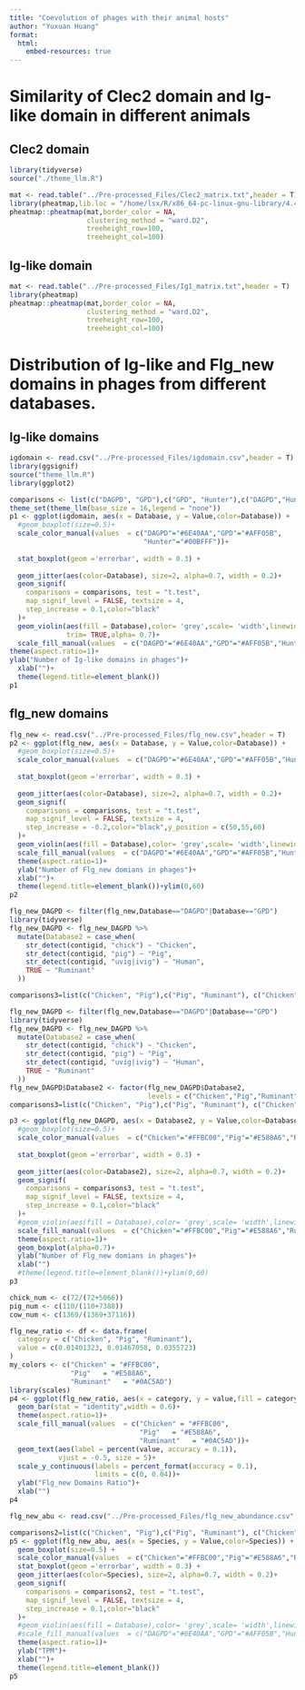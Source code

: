 ```yaml
---
title: "Coevolution of phages with their animal hosts"
author: "Yuxuan Huang"
format: 
  html:
    embed-resources: true
---
```


# Similarity of Clec2 domain and Ig-like domain in different animals

## Clec2 domain

```r

library(tidyverse)
source("./theme_llm.R")

mat <- read.table("../Pre-processed_Files/Clec2_matrix.txt",header = T)
library(pheatmap,lib.loc = "/home/lsx/R/x86_64-pc-linux-gnu-library/4.4/")
pheatmap::pheatmap(mat,border_color = NA,
                   clustering_method = "ward.D2",
                   treeheight_row=100,
                   treeheight_col=100)
```

## Ig-like domain

```r
mat <- read.table("../Pre-processed_Files/Ig1_matrix.txt",header = T)
library(pheatmap)
pheatmap::pheatmap(mat,border_color = NA,
                   clustering_method = "ward.D2",
                   treeheight_row=100,
                   treeheight_col=100)
```

# Distribution of Ig-like and Flg_new domains in phages from different databases.

## Ig-like domains

```r
igdomain <- read.csv("../Pre-processed_Files/igdomain.csv",header = T)
library(ggsignif)
source("theme_llm.R")
library(ggplot2)

comparisons <- list(c("DAGPD", "GPD"),c("GPD", "Hunter"),c("DAGPD","Hunter"))
theme_set(theme_llm(base_size = 16,legend = "none"))
p1 <- ggplot(igdomain, aes(x = Database, y = Value,color=Database)) +
  #geom_boxplot(size=0.5)+ 
  scale_color_manual(values  = c("DAGPD"="#6E40AA","GPD"="#AFF05B",
                                 "Hunter"="#00BFFF"))+
  
  stat_boxplot(geom ='errorbar', width = 0.3) +
  
  geom_jitter(aes(color=Database), size=2, alpha=0.7, width = 0.2)+
  geom_signif(
    comparisons = comparisons, test = "t.test",
    map_signif_level = FALSE, textsize = 4,
    step_increase = 0.1,color="black"
  )+
  geom_violin(aes(fill = Database),color= 'grey',scale= 'width',linewidth= 0.8, 
              trim= TRUE,alpha= 0.7)+
  scale_fill_manual(values  = c("DAGPD"="#6E40AA","GPD"="#AFF05B","Hunter"="#00BFFF"))+
theme(aspect.ratio=1)+
ylab("Number of Ig-like domains in phages")+
  xlab("")+
  theme(legend.title=element_blank())
p1
```

## flg_new domains

```r
flg_new <- read.csv("../Pre-processed_Files/flg_new.csv",header = T)
p2 <- ggplot(flg_new, aes(x = Database, y = Value,color=Database)) +
  #geom_boxplot(size=0.5)+ 
  scale_color_manual(values  = c("DAGPD"="#6E40AA","GPD"="#AFF05B","Hunter"="#00BFFF"))+
  
  stat_boxplot(geom ='errorbar', width = 0.3) +
  
  geom_jitter(aes(color=Database), size=2, alpha=0.7, width = 0.2)+
  geom_signif(
    comparisons = comparisons, test = "t.test",
    map_signif_level = FALSE, textsize = 4,
    step_increase = -0.2,color="black",y_position = c(50,55,60)
  )+
  geom_violin(aes(fill = Database),color= 'grey',scale= 'width',linewidth= 0.8, trim= TRUE,alpha= 0.7)+
  scale_fill_manual(values  = c("DAGPD"="#6E40AA","GPD"="#AFF05B","Hunter"="#00BFFF"))+
  theme(aspect.ratio=1)+
  ylab("Number of Flg_new domians in phages")+
  xlab("")+
  theme(legend.title=element_blank())+ylim(0,60)
p2

flg_new_DAGPD <- filter(flg_new,Database=="DAGPD"|Database=="GPD")
library(tidyverse)
flg_new_DAGPD <- flg_new_DAGPD %>%
  mutate(Database2 = case_when(
    str_detect(contigid, "chick") ~ "Chicken",
    str_detect(contigid, "pig") ~ "Pig",
    str_detect(contigid, "uvig|ivig") ~ "Human",
    TRUE ~ "Ruminant"
  ))

comparisons3=list(c("Chicken", "Pig"),c("Pig", "Ruminant"), c("Chicken", "Ruminant"),c("Pig","Human"),c("Ruminant","Human"),c("Chicken","Human"))

flg_new_DAGPD <- filter(flg_new,Database=="DAGPD"|Database=="GPD")
library(tidyverse)
flg_new_DAGPD <- flg_new_DAGPD %>%
  mutate(Database2 = case_when(
    str_detect(contigid, "chick") ~ "Chicken",
    str_detect(contigid, "pig") ~ "Pig",
    str_detect(contigid, "uvig|ivig") ~ "Human",
    TRUE ~ "Ruminant"
  ))
flg_new_DAGPD$Database2 <- factor(flg_new_DAGPD$Database2,
                                  levels = c("Chicken","Pig","Ruminant","Human"))
comparisons3=list(c("Chicken", "Pig"),c("Pig", "Ruminant"), c("Chicken", "Ruminant"),c("Pig","Human"),c("Ruminant","Human"),c("Chicken","Human"))

p3 <- ggplot(flg_new_DAGPD, aes(x = Database2, y = Value,color=Database2)) +
  #geom_boxplot(size=0.5)+ 
  scale_color_manual(values  = c("Chicken"="#FFBC00","Pig"="#E588A6","Ruminant"="#0AC5AD","Human"="#3FAAE2"))+
  
  stat_boxplot(geom ='errorbar', width = 0.3) +
  
  geom_jitter(aes(color=Database2), size=2, alpha=0.7, width = 0.2)+
  geom_signif(
    comparisons = comparisons3, test = "t.test",
    map_signif_level = FALSE, textsize = 4,
    step_increase = 0.1,color="black"
  )+
  #geom_violin(aes(fill = Database),color= 'grey',scale= 'width',linewidth= 0.8, trim= TRUE,alpha= 0.7)+
  scale_fill_manual(values  = c("Chicken"="#FFBC00","Pig"="#E588A6","Ruminant"="#0AC5AD","Human"="#3FAAE2"))+
  theme(aspect.ratio=1)+
  geom_boxplot(alpha=0.7)+
  ylab("Number of Flg_new domians in phages")+
  xlab("")
  #theme(legend.title=element_blank())+ylim(0,60)
p3

chick_num <- c(72/(72+5066))
pig_num <- c(110/(110+7388))
cow_num <- c(1369/(1369+37116))

flg_new_ratio <- df <- data.frame(
  category = c("Chicken", "Pig", "Ruminant"),
  value = c(0.01401323, 0.01467058, 0.0355723)
)
my_colors <- c("Chicken" = "#FFBC00",  
               "Pig"   = "#E588A6",  
               "Ruminant"   = "#0AC5AD")  
library(scales)
p4 <- ggplot(flg_new_ratio, aes(x = category, y = value,fill = category)) +
  geom_bar(stat = "identity",width = 0.6)+
  theme(aspect.ratio=1)+
  scale_fill_manual(values  = c("Chicken" = "#FFBC00",  
                                "Pig"   = "#E588A6",  
                                "Ruminant"   = "#0AC5AD"))+
  geom_text(aes(label = percent(value, accuracy = 0.1)), 
            vjust = -0.5, size = 5)+  
  scale_y_continuous(labels = percent_format(accuracy = 0.1),
                     limits = c(0, 0.04))+
  ylab("Flg_new Domains Ratio")+
  xlab("")
p4

flg_new_abu <- read.csv("../Pre-processed_Files/flg_new_abundance.csv",header = T)

comparisons2=list(c("Chicken", "Pig"),c("Pig", "Ruminant"), c("Chicken", "Ruminant"))
p5 <- ggplot(flg_new_abu, aes(x = Species, y = Value,color=Species)) +
  geom_boxplot(size=0.5) +
  scale_color_manual(values  = c("Chicken"="#FFBC00","Pig"="#E588A6","Ruminant"="#0AC5AD"))+
  stat_boxplot(geom ='errorbar', width = 0.3) +
  geom_jitter(aes(color=Species), size=2, alpha=0.7, width = 0.2)+
  geom_signif(
    comparisons = comparisons2, test = "t.test",
    map_signif_level = FALSE, textsize = 4,
    step_increase = 0.1,color="black"
  )+
  #geom_violin(aes(fill = Database),color= 'grey',scale= 'width',linewidth= 0.8, trim= TRUE,alpha= 0.7)+
  #scale_fill_manual(values  = c("DAGPD"="#6E40AA","GPD"="#AFF05B","Hunter"="#00BFFF"))+
  theme(aspect.ratio=1)+
  ylab("TPM")+
  xlab("")+
  theme(legend.title=element_blank())
p5


```

